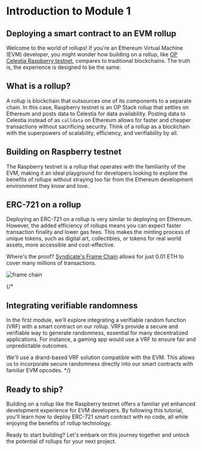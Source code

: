 # Introduction to Module 1

## Deploying a smart contract to an EVM rollup

Welcome to the world of rollups! If you're an Ethereum Virtual Machine (EVM) developer, you might wonder how building on a rollup, like [OP Celestia Raspberry testnet](https://raas.gelato.network/rollups/details/public/op-celestia-testnet), compares to traditional blockchains. The truth is, the experience is designed to be the same.

## What is a rollup?

A rollup is blockchain that outsources one of its components to a separate chain. In this case, Raspberry testnet is an OP Stack rollup that settles on Ethereum and posts data to Celestia for data availability. Posting data to Celestia instead of as `calldata` on Ethereum allows for faster and cheaper transactions without sacrificing security. Think of a rollup as a blockchain with the superpowers of scalability, efficiency, and verifiability by all.

## Building on Raspberry testnet

The Raspberry testnet is a rollup that operates with the familiarity of the EVM, making it an ideal playground for developers looking to explore the benefits of rollups without straying too far from the Ethereum development environment they know and love.

## ERC-721 on a rollup

Deploying an ERC-721 on a rollup is very similar to deploying on Ethereum. However, the added efficiency of rollups means you can expect faster transaction finality and lower gas fees. This makes the minting process of unique tokens, such as digital art, collectibles, or tokens for real world assets, more accessible and cost-effective.

Where's the proof? [Syndicate's Frame Chain](https://warpcast.com/will/0x66826dd0) allows for just 0.01 ETH to cover many millions of transactions.

![frame chain](/module_1/frame_chain.png)

{/* 
## Integrating verifiable randomness

In the first module, we'll explore integrating a verifiable random function (VRF) with a smart contract on our rollup. VRFs provide a secure and verifiable way to generate randomness, essential for many decentralized applications. For instance, a gaming app would use a VRF to ensure fair and unpredictable outcomes.

We'll use a drand-based VRF solution compatible with the EVM. This allows us to incorporate secure randomness directly into our smart contracts with familiar EVM opcodes. */}

## Ready to ship?

Building on a rollup like the Raspberry testnet offers a familiar yet enhanced development experience for EVM developers. By following this tutorial, you'll learn how to deploy ERC-721 smart contract with no code, all while enjoying the benefits of rollup technology.

Ready to start building? Let's embark on this journey together and unlock the potential of rollups for your next project.
